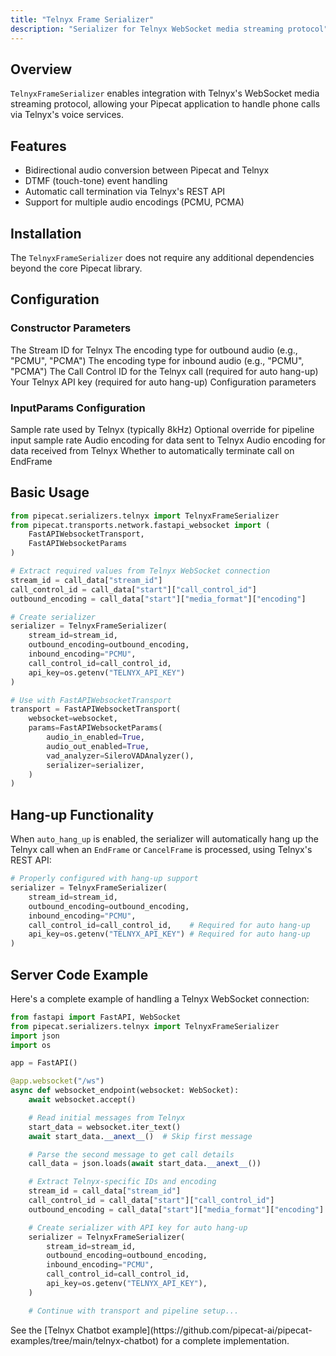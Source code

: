 ```yaml
---
title: "Telnyx Frame Serializer"
description: "Serializer for Telnyx WebSocket media streaming protocol"
---
```


## Overview

`TelnyxFrameSerializer` enables integration with Telnyx's WebSocket media streaming protocol, allowing your Pipecat application to handle phone calls via Telnyx's voice services.

## Features

- Bidirectional audio conversion between Pipecat and Telnyx
- DTMF (touch-tone) event handling
- Automatic call termination via Telnyx's REST API
- Support for multiple audio encodings (PCMU, PCMA)

## Installation

The `TelnyxFrameSerializer` does not require any additional dependencies beyond the core Pipecat library.

## Configuration

### Constructor Parameters

<ParamField path="stream_id" type="str" required>
  The Stream ID for Telnyx
</ParamField>

<ParamField path="outbound_encoding" type="str" required>
  The encoding type for outbound audio (e.g., "PCMU", "PCMA")
</ParamField>

<ParamField path="inbound_encoding" type="str" required>
  The encoding type for inbound audio (e.g., "PCMU", "PCMA")
</ParamField>

<ParamField path="call_control_id" type="Optional[str]" default="None">
  The Call Control ID for the Telnyx call (required for auto hang-up)
</ParamField>

<ParamField path="api_key" type="Optional[str]" default="None">
  Your Telnyx API key (required for auto hang-up)
</ParamField>

<ParamField path="params" type="InputParams" default="InputParams()">
  Configuration parameters
</ParamField>

### InputParams Configuration

<ParamField path="telnyx_sample_rate" type="int" default="8000">
  Sample rate used by Telnyx (typically 8kHz)
</ParamField>

<ParamField path="sample_rate" type="int | None" default="None">
  Optional override for pipeline input sample rate
</ParamField>

<ParamField path="inbound_encoding" type="str" default="PCMU">
  Audio encoding for data sent to Telnyx
</ParamField>

<ParamField path="outbound_encoding" type="str" default="PCMU">
  Audio encoding for data received from Telnyx
</ParamField>

<ParamField path="auto_hang_up" type="bool" default="True">
  Whether to automatically terminate call on EndFrame
</ParamField>

## Basic Usage

```python
from pipecat.serializers.telnyx import TelnyxFrameSerializer
from pipecat.transports.network.fastapi_websocket import (
    FastAPIWebsocketTransport,
    FastAPIWebsocketParams
)

# Extract required values from Telnyx WebSocket connection
stream_id = call_data["stream_id"]
call_control_id = call_data["start"]["call_control_id"]
outbound_encoding = call_data["start"]["media_format"]["encoding"]

# Create serializer
serializer = TelnyxFrameSerializer(
    stream_id=stream_id,
    outbound_encoding=outbound_encoding,
    inbound_encoding="PCMU",
    call_control_id=call_control_id,
    api_key=os.getenv("TELNYX_API_KEY")
)

# Use with FastAPIWebsocketTransport
transport = FastAPIWebsocketTransport(
    websocket=websocket,
    params=FastAPIWebsocketParams(
        audio_in_enabled=True,
        audio_out_enabled=True,
        vad_analyzer=SileroVADAnalyzer(),
        serializer=serializer,
    )
)
```

## Hang-up Functionality

When `auto_hang_up` is enabled, the serializer will automatically hang up the Telnyx call when an `EndFrame` or `CancelFrame` is processed, using Telnyx's REST API:

```python
# Properly configured with hang-up support
serializer = TelnyxFrameSerializer(
    stream_id=stream_id,
    outbound_encoding=outbound_encoding,
    inbound_encoding="PCMU",
    call_control_id=call_control_id,    # Required for auto hang-up
    api_key=os.getenv("TELNYX_API_KEY") # Required for auto hang-up
)
```

## Server Code Example

Here's a complete example of handling a Telnyx WebSocket connection:

```python
from fastapi import FastAPI, WebSocket
from pipecat.serializers.telnyx import TelnyxFrameSerializer
import json
import os

app = FastAPI()

@app.websocket("/ws")
async def websocket_endpoint(websocket: WebSocket):
    await websocket.accept()

    # Read initial messages from Telnyx
    start_data = websocket.iter_text()
    await start_data.__anext__()  # Skip first message

    # Parse the second message to get call details
    call_data = json.loads(await start_data.__anext__())

    # Extract Telnyx-specific IDs and encoding
    stream_id = call_data["stream_id"]
    call_control_id = call_data["start"]["call_control_id"]
    outbound_encoding = call_data["start"]["media_format"]["encoding"]

    # Create serializer with API key for auto hang-up
    serializer = TelnyxFrameSerializer(
        stream_id=stream_id,
        outbound_encoding=outbound_encoding,
        inbound_encoding="PCMU",
        call_control_id=call_control_id,
        api_key=os.getenv("TELNYX_API_KEY"),
    )

    # Continue with transport and pipeline setup...
```

<Note>
  See the [Telnyx Chatbot
  example](https://github.com/pipecat-ai/pipecat-examples/tree/main/telnyx-chatbot)
  for a complete implementation.
</Note>
